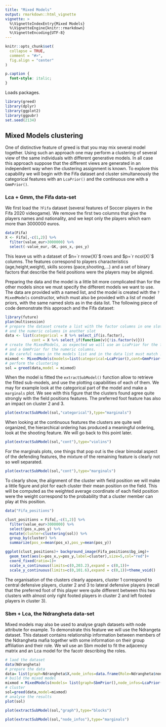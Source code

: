```yaml
---
title: "Mixed Models"
output: rmarkdown::html_vignette
vignette: >
  %\VignetteIndexEntry{Mixed Models}
  %\VignetteEngine{knitr::rmarkdown}
  %\VignetteEncoding{UTF-8}
---
```

```r
knitr::opts_chunk$set(
  collapse = TRUE,
  comment = "#>",
  fig.align = "center"
)
```

```css
p.caption {
  font-style: italic;
}
```

Loads packages.
```r
library(greed)
library(dplyr)
library(ggplot2)
library(ggpubr)
set.seed(2134)
```

## Mixed Models clustering

One of distinctive feature of greed is that you may mix several model together. Using such an approach one may perform a clustering of several view of the same individuals with different generative models. In all case this approach suppose that the different views are generated in an independent way when the clustering assignment is known. To explore this capability we will begin with the Fifa dataset and cluster simultaneously the categorical features with an `LcaPrior()` and the continuous one with a `GmmPrior()`.


### Lca + Gmm, the Fifa data-set 

We first load the `?Fifa` dataset (several features of Soccer players in the Fifa 2020 videogame). We remove the first two columns that give the players names and nationality, and we kept only the players which earn more than  3000000 euros.

```r
data(Fifa)
X <- Fifa[,-c(1,2)] %>% 
  filter(value_eur>3000000) %>% 
  select(-value_eur,-GK,-pos_x,-pos_y)
```

This leave us with a dataset of $n=`r nrow(X)`$ rows and $p=`r ncol(X)`$ columns. The features correspond to players characteristics (age,height,weight), skills scores (pace,shooting,...) and a set of binary factors that describe the field positions were the players may be aligned.

Preparing the data and the model is a little bit more complicated than for the other models since we must specify the different models we want to use. The data are provided with a named list, and the model is created with the `?MixedModels` constructor, which must also be provided with a list of model priors, with the same named slots as in the data list. The following piece of code demonstrate this approach and the Fifa dataset:
```r
library(future)
plan(multisession)
# prepare the dataset create a list with the factor columns in one slot 
# and the numeric columns in another slot
data <- list(categorical = X %>% select_if(is.factor),
            cont = X %>% select_if(function(v){!is.factor(v)}))
# create the MixedModels, as expected we will use an LcaPrior for the factors 
# and a GmmPrior for the numeric columns.
# Be careful names in the models list and in the data list must match !
mixmod <- MixedModels(models=list(categorical=LcaPrior(),cont=GmmPrior()))
# perform the clustering
sol = greed(data,model = mixmod)
```

When the model  is fitted the `extractSubModel()` function allow to retrieve the fitted sub-models, and use the plotting capabilities of each of them. We may for example look at the categorical part of the model and make a `marginals` plot. We see with this figure that the clusters found agree quite strongly with the field positions features. The preferred foot feature has also an impact on cluster 2 and 3.

```r
plot(extractSubModel(sol,"categorical"),type="marginals")
```


When looking at the continuous features the clusters are quite well organized, the hierarchical ordering has produced a meaningful ordering, look at the shooting feature. We will go back to this point later.

```r
plot(extractSubModel(sol,"cont"),type="violins")
```

For the marginals plots, one things that pop out is the clear bimodal aspect of the defending features, the mixture of the remaining feature is clearly not so well separated.

```r
plot(extractSubModel(sol,"cont"),type="marginals")
```
To clearly show, the alignment of the cluster with field position we will make a little figure and plot for each cluster their mean position on the field. This will be computed as the weighted average coordinate of each field position were the weight correspond to the probability that a cluster member can play at this position.

```r
data("Fifa_positions")

clust_positions = Fifa[,-c(1,2)] %>% 
  filter(value_eur>3000000) %>%
  select(pos_x,pos_y) %>%
  mutate(cluster=clustering(sol)) %>%
  group_by(cluster) %>%
  summarize(pos_x=mean(pos_x),pos_y=mean(pos_y))

ggplot(clust_positions)+ background_image(Fifa_positions$bg_img)+
  geom_text(aes(x=pos_x,y=pos_y,label=cluster),size=5,col="red")+
  coord_fixed(ratio=1)+
  scale_x_continuous(limits=c(0,203.2),expand = c(0,1))+
  scale_y_continuous(limits=c(0,101.6),expand = c(0,1))+theme_void()

```

The organisation of the clusters clearly appears, cluster 1 correspond to central defensive players, cluster 2 and 3 to lateral defensive players (recall that the preferred foot of this player were quite different between this two clusters with almost only right footed players in cluster 2 and left footed players in cluster 3).


### Sbm + Lca, the Ndrangheta data-set 

Mixed models may also be used to analyse graph datasets with node attribute for example. To demonstrate this feature we will use the Ndrangeta dataset. This dataset contains relationship information between members of the Ndrangheta mafia together with some information on their group affiliation and their role. We wil use an Sbm model to fit the adjacency matrix and an Lca model for the facotr describing the roles. 

```r
# laod the dataset
data(Ndrangheta)
# prepare the data 
data= list(graph=Ndrangheta$X,node_infos=data.frame(Role=Ndrangheta$node_meta$Role,stringsAsFactors = TRUE))
# build the mixed model
mixmod = MixedModels(models= list(graph=SbmPrior(),node_infos=LcaPrior()))
# cluster
sol=greed(data,model=mixmod)
# analyse the results
plot(sol)
```

```r
plot(extractSubModel(sol,"graph"),type="blocks")
```

```r
plot(extractSubModel(sol,"node_infos"),type="marginals")
```

